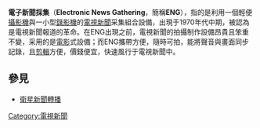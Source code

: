 {{Multiple issues|
{{Unreferenced|time=2022-02-07T10:54:03+00:00}}
{{Expand language|1=en|time=2022-02-07T22:17:38+00:00}}
}}
'''電子新聞採集'''（'''Electronic News Gathering'''，簡稱'''ENG'''），指的是利用一個輕便[[攝影機|攝影機]]與一小型[[錄影機|錄影機]]的[[電視新聞|電視新聞]]采集組合設備，出現于1970年代中期，被認為是電視新聞報道的革命。在ENG出現之前，電視新聞的拍攝制作設備昂貴且笨重不變，采用的是[[電影|電影]]式設備；而ENG攜帶方便，隨時可拍，能將聲音與畫面同步記錄，且[[剪輯|剪輯]]方便，價錢便宜，快速風行于電視新聞中。

==參見==
*[[衛星新聞轉播|衛星新聞轉播]]

[[Category:電視新聞|Category:電視新聞]]